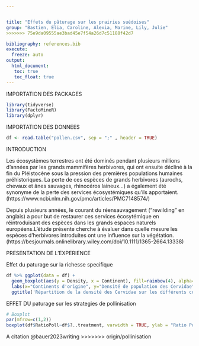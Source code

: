 ```yaml
---


title: "Effets du pâturage sur les prairies suédoises"
group: "Bastien, Elia, Caroline, Alexia, Marine, Lily, Julie" 
>>>>>>> 75e9da09555ae3bad45e7f54a26d7c51188f42d7

bibliography: references.bib
execute: 
  freeze: auto
output: 
  html_document:
   toc: true
   toc_float: true
---
```

IMPORTATION DES PACKAGES

```r
library(tidyverse)
library(FactoMineR)
library(dplyr)
```

IMPORTATION DES DONNEES

```r
df <- read.table("pollen.csv", sep = ";" , header = TRUE)
```

INTRODUCTION 

Les écosystèmes terrestres ont été dominés pendant plusieurs millions d'années par les grands mammifères herbivores, qui ont ensuite décliné à la fin du Pléistocène sous la pression des premières populations humaines préhistoriques. La perte de ces espèces de grands herbivores (aurochs, chevaux et ânes sauvages, rhinocéros laineux...) a également été synonyme de la perte des services écosystémiques qu'ils apportaient. (https://www.ncbi.nlm.nih.gov/pmc/articles/PMC7148574/)

Depuis plusieurs années, le courant du réensauvagement ("rewilding" en anglais) a pour but de restaurer ces services écosytémique en réintroduisant des espèces dans les grands espaces naturels européens.L'étude présente cherche à évaluer dans quelle mesure les espèces d'herbivores introduites ont une influence sur la végétation. (https://besjournals.onlinelibrary.wiley.com/doi/10.1111/1365-2664.13338)


PRESENTATION DE L'EXPERIENCE





Effet du paturage sur la richesse specifique
```r
df %>% ggplot(data = df) +
  geom_boxplot(aes(y = Density, x = Continent), fill=rainbow(4), alpha=0.6) +
  labs(x="Continents d'origine", y="Densité de population des Cervidae") +
  ggtitle('Répartition de la densité des Cervidae sur les différents continents')  
```

EFFET DU paturage sur les strategies de pollinisation
```r
# Boxplot 
par(mfrow=c(1,2))
boxplot(df$RatioPoll~df$?..treatment, varwidth = TRUE, ylab = "Ratio Pollinisation", xlab = "treatment", col='blue', main = "")
```
A citation @bauer2023writing
>>>>>>> origin/pollinisation
